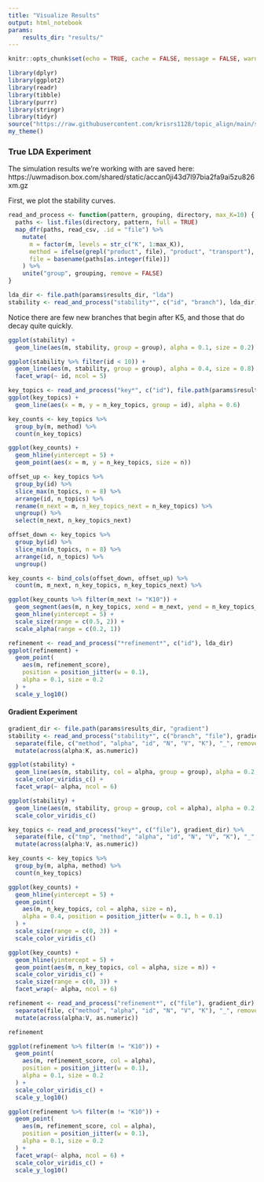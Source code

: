 ```yaml
---
title: "Visualize Results"
output: html_notebook
params:
    results_dir: "results/"
---
```


```r
knitr::opts_chunk$set(echo = TRUE, cache = FALSE, message = FALSE, warning = FALSE, fig.width = 5, fig.height = 2)
```

```r
library(dplyr)
library(ggplot2)
library(readr)
library(tibble)
library(purrr)
library(stringr)
library(tidyr)
source("https://raw.githubusercontent.com/krisrs1128/topic_align/main/simulations/simulation_functions.R")
my_theme()
```

### True LDA Experiment

The simulation results we're working with are saved here: 
https://uwmadison.box.com/shared/static/accan0ji43d7l97bia2fa9ai5zu826xm.gz

First, we plot the stability curves.

```r
read_and_process <- function(pattern, grouping, directory, max_K=10) {
  paths <- list.files(directory, pattern, full = TRUE)
  map_dfr(paths, read_csv, .id = "file") %>%
    mutate(
      m = factor(m, levels = str_c("K", 1:max_K)),
      method = ifelse(grepl("product", file), "product", "transport"),
      file = basename(paths[as.integer(file)])
    ) %>%
    unite("group", grouping, remove = FALSE)
}
```

```r
lda_dir <- file.path(params$results_dir, "lda")
stability <- read_and_process("stability*", c("id", "branch"), lda_dir)
```

Notice there are few new branches that begin after K5, and those that do decay
quite quickly.

```r
ggplot(stability) +
  geom_line(aes(m, stability, group = group), alpha = 0.1, size = 0.2)
```


```r
ggplot(stability %>% filter(id < 10)) +
  geom_line(aes(m, stability, group = group), alpha = 0.4, size = 0.8) +
  facet_wrap(~ id, ncol = 5)
```


```r
key_topics <- read_and_process("key*", c("id"), file.path(params$results_dir, "lda"))
ggplot(key_topics) +
  geom_line(aes(x = m, y = n_key_topics, group = id), alpha = 0.6)
```

```r
key_counts <- key_topics %>%
  group_by(m, method) %>%
  count(n_key_topics)

ggplot(key_counts) +
  geom_hline(yintercept = 5) +
  geom_point(aes(x = m, y = n_key_topics, size = n))
```

```r
offset_up <- key_topics %>%
  group_by(id) %>%
  slice_max(n_topics, n = 8) %>%
  arrange(id, n_topics) %>%
  rename(m_next = m, n_key_topics_next = n_key_topics) %>%
  ungroup() %>%
  select(m_next, n_key_topics_next)

offset_down <- key_topics %>%
  group_by(id) %>%
  slice_min(n_topics, n = 8) %>%
  arrange(id, n_topics) %>%
  ungroup()

key_counts <- bind_cols(offset_down, offset_up) %>%
  count(m, m_next, n_key_topics, n_key_topics_next) %>%
```

```r
ggplot(key_counts %>% filter(m_next != "K10")) +
  geom_segment(aes(m, n_key_topics, xend = m_next, yend = n_key_topics_next, size = n, alpha = n)) +
  geom_hline(yintercept = 5) +
  scale_size(range = c(0.5, 2)) +
  scale_alpha(range = c(0.2, 1))
```

```r
refinement <- read_and_process("*refinement*", c("id"), lda_dir)
ggplot(refinement) +
  geom_point(
    aes(m, refinement_score), 
    position = position_jitter(w = 0.1),
    alpha = 0.1, size = 0.2
  ) +
  scale_y_log10()
```

#### Gradient Experiment

```r
gradient_dir <- file.path(params$results_dir, "gradient")
stability <- read_and_process("stability*", c("branch", "file"), gradient_dir) %>%
  separate(file, c("method", "alpha", "id", "N", "V", "K"), "_", remove = FALSE) %>%
  mutate(across(alpha:K, as.numeric))
```

```r
ggplot(stability) +
  geom_line(aes(m, stability, col = alpha, group = group), alpha = 0.2, size = 0.5) +
  scale_color_viridis_c() +
  facet_wrap(~ alpha, ncol = 6)
```
```r
ggplot(stability) +
  geom_line(aes(m, stability, group = group, col = alpha), alpha = 0.2, size = 0.3) +
  scale_color_viridis_c()
```

```r
key_topics <- read_and_process("key*", c("file"), gradient_dir) %>%
  separate(file, c("tmp", "method", "alpha", "id", "N", "V", "K"), "_", remove = FALSE) %>%
  mutate(across(alpha:V, as.numeric))
```

```r
key_counts <- key_topics %>%
  group_by(m, alpha, method) %>%
  count(n_key_topics)

ggplot(key_counts) +
  geom_hline(yintercept = 5) +
  geom_point(
    aes(m, n_key_topics, col = alpha, size = n), 
    alpha = 0.4, position = position_jitter(w = 0.1, h = 0.1)
  ) +
  scale_size(range = c(0, 3)) +
  scale_color_viridis_c()
```


```r
ggplot(key_counts) +
  geom_hline(yintercept = 5) +
  geom_point(aes(m, n_key_topics, col = alpha, size = n)) +
  scale_color_viridis_c() +
  scale_size(range = c(0, 3)) +
  facet_wrap(~ alpha, ncol = 6)
```

```r
refinement <- read_and_process("refinement*", c("file"), gradient_dir) %>%
  separate(file, c("method", "alpha", "id", "N", "V", "K"), "_", remove = FALSE) %>%
  mutate(across(alpha:V, as.numeric))
```

```r
refinement
```
```r
ggplot(refinement %>% filter(m != "K10")) +
  geom_point(
    aes(m, refinement_score, col = alpha), 
    position = position_jitter(w = 0.1),
    alpha = 0.1, size = 0.2
  ) +
  scale_color_viridis_c() +
  scale_y_log10()
```
```r
ggplot(refinement %>% filter(m != "K10")) +
  geom_point(
    aes(m, refinement_score, col = alpha), 
    position = position_jitter(w = 0.1),
    alpha = 0.1, size = 0.2
  ) +
  facet_wrap(~ alpha, ncol = 6) +
  scale_color_viridis_c() +
  scale_y_log10()
```

